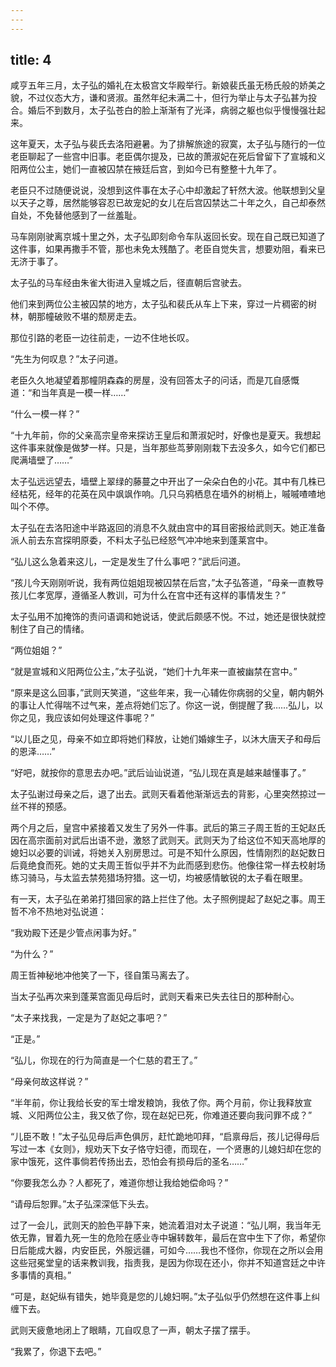 ```yaml
---
---
---
```

title: 4
---




咸亨五年三月，太子弘的婚礼在太极宫文华殿举行。新娘裴氏虽无杨氏般的娇美之貌，不过仪态大方，谦和贤淑。虽然年纪未满二十，但行为举止与太子弘甚为投合。婚后不到数月，太子弘苍白的脸上渐渐有了光泽，病弱之躯也似乎慢慢强壮起来。

这年夏天，太子弘与裴氏去洛阳避暑。为了排解旅途的寂寞，太子弘与随行的一位老臣聊起了一些宫中旧事。老臣偶尔提及，已故的萧淑妃在死后曾留下了宣城和义阳两位公主，她们一直被囚禁在掖廷后宫，到如今已有整整十九年了。

老臣只不过随便说说，没想到这件事在太子心中却激起了轩然大波。他联想到父皇以天子之尊，居然能够容忍已故宠妃的女儿在后宫囚禁达二十年之久，自己却泰然自处，不免替他感到了一丝羞耻。

马车刚刚驶离京城十里之外，太子弘即刻命令车队返回长安。现在自己既已知道了这件事，如果再撒手不管，那也未免太残酷了。老臣自觉失言，想要劝阻，看来已无济于事了。

太子弘的马车经由朱雀大街进入皇城之后，径直朝后宫驶去。

他们来到两位公主被囚禁的地方，太子弘和裴氏从车上下来，穿过一片稠密的树林，朝那幢破败不堪的颓房走去。

那位引路的老臣一边往前走，一边不住地长叹。

“先生为何叹息？”太子问道。

老臣久久地凝望着那幢阴森森的房屋，没有回答太子的问话，而是兀自感慨道：“和当年真是一模一样……”

“什么一模一样？”

“十九年前，你的父亲高宗皇帝来探访王皇后和萧淑妃时，好像也是夏天。我想起这件事来就像是做梦一样。只是，当年那些茑萝刚刚栽下去没多久，如今它们都已爬满墙壁了……”

太子弘远远望去，墙壁上翠绿的藤蔓之中开出了一朵朵白色的小花。其中有几株已经枯死，经年的花英在风中飒飒作响。几只乌鸦栖息在墙外的树梢上，嘁嘁喳喳地叫个不停。

太子弘在去洛阳途中半路返回的消息不久就由宫中的耳目密报给武则天。她正准备派人前去东宫探明原委，不料太子弘已经怒气冲冲地来到蓬莱宫中。

“弘儿这么急着来这儿，一定是发生了什么事吧？”武后问道。

“孩儿今天刚刚听说，我有两位姐姐现被囚禁在后宫，”太子弘答道，“母亲一直教导孩儿仁孝宽厚，遵循圣人教训，可为什么在宫中还有这样的事情发生？”

太子弘用不加掩饰的责问语调和她说话，使武后颇感不悦。不过，她还是很快就控制住了自己的情绪。

“两位姐姐？”

“就是宣城和义阳两位公主，”太子弘说，“她们十九年来一直被幽禁在宫中。”

“原来是这么回事，”武则天笑道，“这些年来，我一心辅佐你病弱的父皇，朝内朝外的事让人忙得喘不过气来，差点将她们忘了。你这一说，倒提醒了我……弘儿，以你之见，我应该如何处理这件事呢？”

“以儿臣之见，母亲不如立即将她们释放，让她们婚嫁生子，以沐大唐天子和母后的恩泽……”

“好吧，就按你的意思去办吧。”武后讪讪说道，“弘儿现在真是越来越懂事了。”

太子弘谢过母亲之后，退了出去。武则天看着他渐渐远去的背影，心里突然掠过一丝不祥的预感。

两个月之后，皇宫中紧接着又发生了另外一件事。武后的第三子周王哲的王妃赵氏因在高宗面前对武后出语不逊，激怒了武则天。武则天为了给这位不知天高地厚的媳妇以必要的训诫，将她关入别房思过。可是不知什么原因，性情刚烈的赵妃数日后竟绝食而死。她的丈夫周王哲似乎并不为此而感到悲伤。他像往常一样去校射场练习骑马，与太监去禁苑猎场狩猎。这一切，均被感情敏锐的太子看在眼里。

有一天，太子弘在弟弟打猎回家的路上拦住了他。太子照例提起了赵妃之事。周王哲不冷不热地对弘说道：

“我劝殿下还是少管点闲事为好。”

“为什么？”

周王哲神秘地冲他笑了一下，径自策马离去了。

当太子弘再次来到蓬莱宫面见母后时，武则天看来已失去往日的那种耐心。

“太子来找我，一定是为了赵妃之事吧？”

“正是。”

“弘儿，你现在的行为简直是一个仁慈的君王了。”

“母亲何故这样说？”

“半年前，你让我给长安的军士增发粮饷，我依了你。两个月前，你让我释放宣城、义阳两位公主，我又依了你，现在赵妃已死，你难道还要向我问罪不成？”

“儿臣不敢！”太子弘见母后声色俱厉，赶忙跪地叩拜，“启禀母后，孩儿记得母后写过一本《女则》，规劝天下女子恪守妇德，而现在，一个贤惠的儿媳妇却在您的家中饿死，这件事倘若传扬出去，恐怕会有损母后的圣名……”

“你要我怎么办？人都死了，难道你想让我给她偿命吗？”

“请母后恕罪。”太子弘深深低下头去。

过了一会儿，武则天的脸色平静下来，她流着泪对太子说道：“弘儿啊，我当年无依无靠，冒着九死一生的危险在感业寺中辗转数年，最后在宫中生下了你，希望你日后能成大器，内安臣民，外服远疆，可如今……我也不怪你，你现在之所以会用这些冠冕堂皇的话来教训我，指责我，是因为你现在还小，你并不知道宫廷之中许多事情的真相。”

“可是，赵妃纵有错失，她毕竟是您的儿媳妇啊。”太子弘似乎仍然想在这件事上纠缠下去。

武则天疲惫地闭上了眼睛，兀自叹息了一声，朝太子摆了摆手。

“我累了，你退下去吧。”